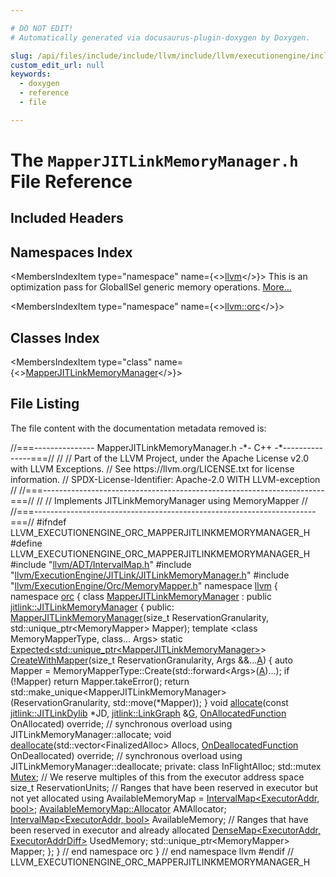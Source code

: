 ```yaml
---

# DO NOT EDIT!
# Automatically generated via docusaurus-plugin-doxygen by Doxygen.

slug: /api/files/include/include/llvm/include/llvm/executionengine/include/llvm/executionengine/orc/mapperjitlinkmemorymanager-h
custom_edit_url: null
keywords:
  - doxygen
  - reference
  - file

---
```





# The `MapperJITLinkMemoryManager.h` File Reference

<DoxygenPage pluginConfig={pluginConfig}>



## Included Headers

<IncludesList>
<IncludesListItem
  filePath="llvm/ADT/IntervalMap.h"
  permalink="/docs/api/files/include/include/llvm/include/llvm/adt/intervalmap-h"
  isLocal="true" />
<IncludesListItem
  filePath="llvm/ExecutionEngine/JITLink/JITLinkMemoryManager.h"
  permalink="/docs/api/files/include/include/llvm/include/llvm/executionengine/include/llvm/executionengine/jitlink/jitlinkmemorymanager-h"
  isLocal="true" />
<IncludesListItem
  filePath="llvm/ExecutionEngine/Orc/MemoryMapper.h"
  permalink="/docs/api/files/include/include/llvm/include/llvm/executionengine/include/llvm/executionengine/orc/memorymapper-h"
  isLocal="true" />
</IncludesList>

## Namespaces Index

<MembersIndex>

<MembersIndexItem
  type="namespace"
  name={<><a href="/docs/api/namespaces/llvm">llvm</a></>}>
This is an optimization pass for GlobalISel generic memory operations. <a href="/docs/api/namespaces/llvm/#details">More...</a>
</MembersIndexItem>

<MembersIndexItem
  type="namespace"
  name={<><a href="/docs/api/namespaces/llvm/orc">llvm::orc</a></>}>
</MembersIndexItem>

</MembersIndex>

## Classes Index

<MembersIndex>

<MembersIndexItem
  type="class"
  name={<><a href="/docs/api/classes/llvm/orc/mapperjitlinkmemorymanager">MapperJITLinkMemoryManager</a></>}>
</MembersIndexItem>

</MembersIndex>


## File Listing

The file content with the documentation metadata removed is:

<ProgramListing>

<Link id="l00001" /><CodeLine lineNumber="1"><Highlight kind="comment">//===--------------- MapperJITLinkMemoryManager.h -&#42;- C++ -&#42;---------------===//</Highlight><Highlight kind="normal"></Highlight></CodeLine>
<Link id="l00002" /><CodeLine lineNumber="2"><Highlight kind="normal"></Highlight><Highlight kind="comment">//</Highlight><Highlight kind="normal"></Highlight></CodeLine>
<Link id="l00003" /><CodeLine lineNumber="3"><Highlight kind="normal"></Highlight><Highlight kind="comment">// Part of the LLVM Project, under the Apache License v2.0 with LLVM Exceptions.</Highlight><Highlight kind="normal"></Highlight></CodeLine>
<Link id="l00004" /><CodeLine lineNumber="4"><Highlight kind="normal"></Highlight><Highlight kind="comment">// See https://llvm.org/LICENSE.txt for license information.</Highlight><Highlight kind="normal"></Highlight></CodeLine>
<Link id="l00005" /><CodeLine lineNumber="5"><Highlight kind="normal"></Highlight><Highlight kind="comment">// SPDX-License-Identifier: Apache-2.0 WITH LLVM-exception</Highlight><Highlight kind="normal"></Highlight></CodeLine>
<Link id="l00006" /><CodeLine lineNumber="6"><Highlight kind="normal"></Highlight><Highlight kind="comment">//</Highlight><Highlight kind="normal"></Highlight></CodeLine>
<Link id="l00007" /><CodeLine lineNumber="7"><Highlight kind="normal"></Highlight><Highlight kind="comment">//===----------------------------------------------------------------------===//</Highlight><Highlight kind="normal"></Highlight></CodeLine>
<Link id="l00008" /><CodeLine lineNumber="8"><Highlight kind="normal"></Highlight><Highlight kind="comment">//</Highlight><Highlight kind="normal"></Highlight></CodeLine>
<Link id="l00009" /><CodeLine lineNumber="9"><Highlight kind="normal"></Highlight><Highlight kind="comment">// Implements JITLinkMemoryManager using MemoryMapper</Highlight><Highlight kind="normal"></Highlight></CodeLine>
<Link id="l00010" /><CodeLine lineNumber="10"><Highlight kind="normal"></Highlight><Highlight kind="comment">//</Highlight><Highlight kind="normal"></Highlight></CodeLine>
<Link id="l00011" /><CodeLine lineNumber="11"><Highlight kind="normal"></Highlight><Highlight kind="comment">//===----------------------------------------------------------------------===//</Highlight><Highlight kind="normal"></Highlight></CodeLine>
<Link id="l00012" /><CodeLine lineNumber="12"><Highlight kind="normal"></Highlight></CodeLine>
<Link id="l00013" /><CodeLine lineNumber="13"><Highlight kind="normal"></Highlight><Highlight kind="preprocessor">#ifndef LLVM&#95;EXECUTIONENGINE&#95;ORC&#95;MAPPERJITLINKMEMORYMANAGER&#95;H</Highlight><Highlight kind="normal"></Highlight></CodeLine>
<Link id="l00014" /><CodeLine lineNumber="14"><Highlight kind="normal"></Highlight><Highlight kind="preprocessor">#define LLVM&#95;EXECUTIONENGINE&#95;ORC&#95;MAPPERJITLINKMEMORYMANAGER&#95;H</Highlight><Highlight kind="normal"></Highlight></CodeLine>
<Link id="l00015" /><CodeLine lineNumber="15"><Highlight kind="normal"></Highlight></CodeLine>
<Link id="l00016" /><CodeLine lineNumber="16"><Highlight kind="normal"></Highlight><Highlight kind="preprocessor">#include &quot;<a href="/docs/api/files/include/include/llvm/include/llvm/adt/intervalmap-h">llvm/ADT/IntervalMap.h</a>&quot;</Highlight><Highlight kind="normal"></Highlight></CodeLine>
<Link id="l00017" /><CodeLine lineNumber="17"><Highlight kind="normal"></Highlight><Highlight kind="preprocessor">#include &quot;<a href="/docs/api/files/include/include/llvm/include/llvm/executionengine/include/llvm/executionengine/jitlink/jitlinkmemorymanager-h">llvm/ExecutionEngine/JITLink/JITLinkMemoryManager.h</a>&quot;</Highlight><Highlight kind="normal"></Highlight></CodeLine>
<Link id="l00018" /><CodeLine lineNumber="18"><Highlight kind="normal"></Highlight><Highlight kind="preprocessor">#include &quot;<a href="/docs/api/files/include/include/llvm/include/llvm/executionengine/include/llvm/executionengine/orc/memorymapper-h">llvm/ExecutionEngine/Orc/MemoryMapper.h</a>&quot;</Highlight><Highlight kind="normal"></Highlight></CodeLine>
<Link id="l00019" /><CodeLine lineNumber="19"><Highlight kind="normal"></Highlight></CodeLine>
<Link id="l00020" /><CodeLine lineNumber="20"><Highlight kind="normal"></Highlight><Highlight kind="keyword">namespace </Highlight><Highlight kind="normal"><a href="/docs/api/namespaces/llvm">llvm</a> &#123;</Highlight></CodeLine>
<Link id="l00021" /><CodeLine lineNumber="21"><Highlight kind="normal"></Highlight><Highlight kind="keyword">namespace </Highlight><Highlight kind="normal"><a href="/docs/api/namespaces/llvm/orc">orc</a> &#123;</Highlight></CodeLine>
<Link id="l00022" /><CodeLine lineNumber="22"><Highlight kind="normal"></Highlight></CodeLine>
<Link id="l00023" /><CodeLine lineNumber="23" lineLink="/docs/api/classes/llvm/orc/mapperjitlinkmemorymanager"><Highlight kind="normal"></Highlight><Highlight kind="keyword">class </Highlight><Highlight kind="normal"><a href="/docs/api/classes/llvm/orc/mapperjitlinkmemorymanager/#a8af341940c4fd14e1e43490ba2af1da1">MapperJITLinkMemoryManager</a> : </Highlight><Highlight kind="keyword">public</Highlight><Highlight kind="normal"> <a href="/docs/api/classes/llvm/jitlink/jitlinkmemorymanager">jitlink::JITLinkMemoryManager</a> &#123;</Highlight></CodeLine>
<Link id="l00024" /><CodeLine lineNumber="24"><Highlight kind="normal"></Highlight><Highlight kind="keyword">public</Highlight><Highlight kind="normal">:</Highlight></CodeLine>
<Link id="l00025" /><CodeLine lineNumber="25"><Highlight kind="normal">  <a href="/docs/api/classes/llvm/orc/mapperjitlinkmemorymanager/#a8af341940c4fd14e1e43490ba2af1da1">MapperJITLinkMemoryManager</a>(</Highlight><Highlight kind="keywordtype">size&#95;t</Highlight><Highlight kind="normal"> ReservationGranularity,</Highlight></CodeLine>
<Link id="l00026" /><CodeLine lineNumber="26"><Highlight kind="normal">                             std::unique&#95;ptr&lt;MemoryMapper&gt; Mapper);</Highlight></CodeLine>
<Link id="l00027" /><CodeLine lineNumber="27"><Highlight kind="normal"></Highlight></CodeLine>
<Link id="l00028" /><CodeLine lineNumber="28"><Highlight kind="normal">  </Highlight><Highlight kind="keyword">template</Highlight><Highlight kind="normal"> &lt;</Highlight><Highlight kind="keyword">class </Highlight><Highlight kind="normal">MemoryMapperType, </Highlight><Highlight kind="keyword">class</Highlight><Highlight kind="normal">... Args&gt;</Highlight></CodeLine>
<Link id="l00029" /><CodeLine lineNumber="29"><Highlight kind="normal">  </Highlight><Highlight kind="keyword">static</Highlight><Highlight kind="normal"> <a href="/docs/api/classes/llvm/expected">Expected&lt;std::unique&#95;ptr&lt;MapperJITLinkMemoryManager&gt;</a>&gt;</Highlight></CodeLine>
<Link id="l00030" /><CodeLine lineNumber="30" lineLink="/docs/api/classes/llvm/orc/mapperjitlinkmemorymanager/#a407a61cd317e5738a1f65807f7e4cb5c"><Highlight kind="normal">  <a href="/docs/api/classes/llvm/orc/mapperjitlinkmemorymanager/#a407a61cd317e5738a1f65807f7e4cb5c">CreateWithMapper</a>(</Highlight><Highlight kind="keywordtype">size&#95;t</Highlight><Highlight kind="normal"> ReservationGranularity, Args &amp;&amp;...<a href="/docs/api/files/lib/lib/ir/builtingcs-cpp/#a2e38c85003a042421cde1647632d0b72">A</a>) &#123;</Highlight></CodeLine>
<Link id="l00031" /><CodeLine lineNumber="31"><Highlight kind="normal">    </Highlight><Highlight kind="keyword">auto</Highlight><Highlight kind="normal"> Mapper = MemoryMapperType::Create(std::forward&lt;Args&gt;(<a href="/docs/api/files/lib/lib/ir/builtingcs-cpp/#a2e38c85003a042421cde1647632d0b72">A</a>)...);</Highlight></CodeLine>
<Link id="l00032" /><CodeLine lineNumber="32"><Highlight kind="normal">    </Highlight><Highlight kind="keywordflow">if</Highlight><Highlight kind="normal"> (!Mapper)</Highlight></CodeLine>
<Link id="l00033" /><CodeLine lineNumber="33"><Highlight kind="normal">      </Highlight><Highlight kind="keywordflow">return</Highlight><Highlight kind="normal"> Mapper.takeError();</Highlight></CodeLine>
<Link id="l00034" /><CodeLine lineNumber="34"><Highlight kind="normal"></Highlight></CodeLine>
<Link id="l00035" /><CodeLine lineNumber="35"><Highlight kind="normal">    </Highlight><Highlight kind="keywordflow">return</Highlight><Highlight kind="normal"> std::make&#95;unique&lt;MapperJITLinkMemoryManager&gt;(ReservationGranularity,</Highlight></CodeLine>
<Link id="l00036" /><CodeLine lineNumber="36"><Highlight kind="normal">                                                        std::move(&#42;Mapper));</Highlight></CodeLine>
<Link id="l00037" /><CodeLine lineNumber="37"><Highlight kind="normal">  &#125;</Highlight></CodeLine>
<Link id="l00038" /><CodeLine lineNumber="38"><Highlight kind="normal"></Highlight></CodeLine>
<Link id="l00039" /><CodeLine lineNumber="39"><Highlight kind="normal">  </Highlight><Highlight kind="keywordtype">void</Highlight><Highlight kind="normal"> <a href="/docs/api/classes/llvm/orc/mapperjitlinkmemorymanager/#af90b0682d3c07f33a625349305a4be61">allocate</a>(</Highlight><Highlight kind="keyword">const</Highlight><Highlight kind="normal"> <a href="/docs/api/classes/llvm/jitlink/jitlinkdylib">jitlink::JITLinkDylib</a> &#42;JD, <a href="/docs/api/classes/llvm/jitlink/linkgraph">jitlink::LinkGraph</a> &amp;<a href="/docs/api/files/lib/lib/support/md5-cpp/#ad96b7cf3182ce2ba85e5a7a93b12c441">G</a>,</Highlight></CodeLine>
<Link id="l00040" /><CodeLine lineNumber="40"><Highlight kind="normal">                <a href="/docs/api/classes/llvm/jitlink/jitlinkmemorymanager/#a80d1ed0619748c7b87067a81109943bd">OnAllocatedFunction</a> OnAllocated) </Highlight><Highlight kind="keyword">override</Highlight><Highlight kind="normal">;</Highlight></CodeLine>
<Link id="l00041" /><CodeLine lineNumber="41"><Highlight kind="normal">  </Highlight><Highlight kind="comment">// synchronous overload</Highlight><Highlight kind="normal"></Highlight></CodeLine>
<Link id="l00042" /><CodeLine lineNumber="42"><Highlight kind="normal">  </Highlight><Highlight kind="keyword">using </Highlight><Highlight kind="normal">JITLinkMemoryManager::allocate;</Highlight></CodeLine>
<Link id="l00043" /><CodeLine lineNumber="43"><Highlight kind="normal"></Highlight></CodeLine>
<Link id="l00044" /><CodeLine lineNumber="44"><Highlight kind="normal">  </Highlight><Highlight kind="keywordtype">void</Highlight><Highlight kind="normal"> <a href="/docs/api/classes/llvm/orc/mapperjitlinkmemorymanager/#a16536e0ae009cb70f4440f6877828693">deallocate</a>(std::vector&lt;FinalizedAlloc&gt; Allocs,</Highlight></CodeLine>
<Link id="l00045" /><CodeLine lineNumber="45"><Highlight kind="normal">                  <a href="/docs/api/classes/llvm/jitlink/jitlinkmemorymanager/#a8891e6f8e95eeb639c2b15036283bab1">OnDeallocatedFunction</a> OnDeallocated) </Highlight><Highlight kind="keyword">override</Highlight><Highlight kind="normal">;</Highlight></CodeLine>
<Link id="l00046" /><CodeLine lineNumber="46"><Highlight kind="normal">  </Highlight><Highlight kind="comment">// synchronous overload</Highlight><Highlight kind="normal"></Highlight></CodeLine>
<Link id="l00047" /><CodeLine lineNumber="47"><Highlight kind="normal">  </Highlight><Highlight kind="keyword">using </Highlight><Highlight kind="normal">JITLinkMemoryManager::deallocate;</Highlight></CodeLine>
<Link id="l00048" /><CodeLine lineNumber="48"><Highlight kind="normal"></Highlight></CodeLine>
<Link id="l00049" /><CodeLine lineNumber="49"><Highlight kind="normal"></Highlight><Highlight kind="keyword">private</Highlight><Highlight kind="normal">:</Highlight></CodeLine>
<Link id="l00050" /><CodeLine lineNumber="50"><Highlight kind="normal">  </Highlight><Highlight kind="keyword">class </Highlight><Highlight kind="normal">InFlightAlloc;</Highlight></CodeLine>
<Link id="l00051" /><CodeLine lineNumber="51"><Highlight kind="normal"></Highlight></CodeLine>
<Link id="l00052" /><CodeLine lineNumber="52"><Highlight kind="normal">  std::mutex <a href="/docs/api/namespaces/llvm/sys/#a52d48084c5b60251870b6118e4670fee">Mutex</a>;</Highlight></CodeLine>
<Link id="l00053" /><CodeLine lineNumber="53"><Highlight kind="normal"></Highlight></CodeLine>
<Link id="l00054" /><CodeLine lineNumber="54"><Highlight kind="normal">  </Highlight><Highlight kind="comment">// We reserve multiples of this from the executor address space</Highlight><Highlight kind="normal"></Highlight></CodeLine>
<Link id="l00055" /><CodeLine lineNumber="55"><Highlight kind="normal">  </Highlight><Highlight kind="keywordtype">size&#95;t</Highlight><Highlight kind="normal"> ReservationUnits;</Highlight></CodeLine>
<Link id="l00056" /><CodeLine lineNumber="56"><Highlight kind="normal"></Highlight></CodeLine>
<Link id="l00057" /><CodeLine lineNumber="57"><Highlight kind="normal">  </Highlight><Highlight kind="comment">// Ranges that have been reserved in executor but not yet allocated</Highlight><Highlight kind="normal"></Highlight></CodeLine>
<Link id="l00058" /><CodeLine lineNumber="58"><Highlight kind="normal">  </Highlight><Highlight kind="keyword">using </Highlight><Highlight kind="normal">AvailableMemoryMap = <a href="/docs/api/classes/llvm/intervalmap">IntervalMap&lt;ExecutorAddr, bool&gt;</a>;</Highlight></CodeLine>
<Link id="l00059" /><CodeLine lineNumber="59"><Highlight kind="normal">  <a href="/docs/api/classes/llvm/intervalmap/#a6b645fcc5ae44b9a8e2fef275890ae4b">AvailableMemoryMap::Allocator</a> AMAllocator;</Highlight></CodeLine>
<Link id="l00060" /><CodeLine lineNumber="60"><Highlight kind="normal">  <a href="/docs/api/classes/llvm/intervalmap">IntervalMap&lt;ExecutorAddr, bool&gt;</a> AvailableMemory;</Highlight></CodeLine>
<Link id="l00061" /><CodeLine lineNumber="61"><Highlight kind="normal"></Highlight></CodeLine>
<Link id="l00062" /><CodeLine lineNumber="62"><Highlight kind="normal">  </Highlight><Highlight kind="comment">// Ranges that have been reserved in executor and already allocated</Highlight><Highlight kind="normal"></Highlight></CodeLine>
<Link id="l00063" /><CodeLine lineNumber="63"><Highlight kind="normal">  <a href="/docs/api/classes/llvm/densemap">DenseMap&lt;ExecutorAddr, ExecutorAddrDiff&gt;</a> UsedMemory;</Highlight></CodeLine>
<Link id="l00064" /><CodeLine lineNumber="64"><Highlight kind="normal"></Highlight></CodeLine>
<Link id="l00065" /><CodeLine lineNumber="65"><Highlight kind="normal">  std::unique&#95;ptr&lt;MemoryMapper&gt; Mapper;</Highlight></CodeLine>
<Link id="l00066" /><CodeLine lineNumber="66"><Highlight kind="normal">&#125;;</Highlight></CodeLine>
<Link id="l00067" /><CodeLine lineNumber="67"><Highlight kind="normal"></Highlight></CodeLine>
<Link id="l00068" /><CodeLine lineNumber="68"><Highlight kind="normal">&#125; </Highlight><Highlight kind="comment">// end namespace orc</Highlight><Highlight kind="normal"></Highlight></CodeLine>
<Link id="l00069" /><CodeLine lineNumber="69"><Highlight kind="normal">&#125; </Highlight><Highlight kind="comment">// end namespace llvm</Highlight><Highlight kind="normal"></Highlight></CodeLine>
<Link id="l00070" /><CodeLine lineNumber="70"><Highlight kind="normal"></Highlight></CodeLine>
<Link id="l00071" /><CodeLine lineNumber="71"><Highlight kind="normal"></Highlight><Highlight kind="preprocessor">#endif </Highlight><Highlight kind="comment">// LLVM&#95;EXECUTIONENGINE&#95;ORC&#95;MAPPERJITLINKMEMORYMANAGER&#95;H</Highlight><Highlight kind="normal"></Highlight></CodeLine>

</ProgramListing>


</DoxygenPage>
